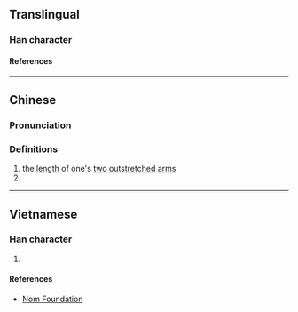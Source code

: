 {{character info}}
==Translingual==

===Han character===
{{Han char|rn=53|rad=广|as=08|sn=11|four=00237|canj=ITSO|ids=⿸广⿱廿尺}}

====References====
{{Han ref|kx=0348.030|dkj=09381|dj=0658.070|hdz=20887.010|uh=5EB9}}

----

==Chinese==
{{zh-forms}}
{{zh-wp|zh:庹姓}}

===Pronunciation===
{{zh-pron
|m=tuǒ
|c=tok3
|mn=ml:thó
|mn-t=toh4
|w=4thoq
|cat=n,pn
}}

===Definitions===
{{zh-hanzi}}

# the [[length]] of one's [[two]] [[outstretched]] [[arm]]s
# {{surname|zh}}

----

==Vietnamese==

===Han character===
{{vi-readings|rs=广08|reading=sải}}

# {{rfdef|vi|sort=广08}}

====References====
* [http://nomfoundation.org/common/nom_details.php?codepoint=5eb9 Nom Foundation]